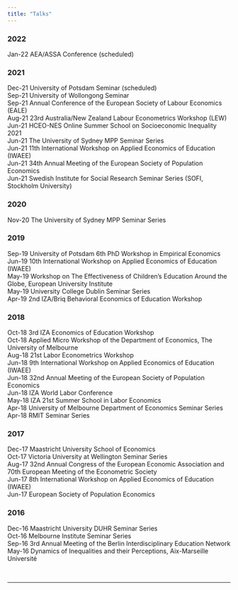 ```yaml
---
title: "Talks"
---
```


### 2022

Jan-22	AEA/ASSA Conference	(scheduled)	\

### 2021

Dec-21  University of Potsdam Seminar (scheduled) \
Sep-21  University of Wollongong Seminar \
Sep-21	Annual Conference of the European Society of Labour Economics (EALE) \
Aug-21	23rd Australia/New Zealand Labour Econometrics Workshop (LEW) \
Jun-21	HCEO-NES Online Summer School on Socioeconomic Inequality 2021	\
Jun-21	The University of Sydney MPP Seminar Series	\
Jun-21	11th International Workshop on Applied Economics of Education (IWAEE)	\
Jun-21	34th Annual Meeting of the European Society of Population Economics	\
Jun-21	Swedish Institute for Social Research Seminar Series (SOFI, Stockholm University)	\

### 2020

Nov-20	The University of Sydney MPP Seminar Series	\

### 2019

Sep-19	University of Potsdam 6th PhD Workshop in Empirical Economics	\
Jun-19	10th International Workshop on Applied Economics of Education (IWAEE)	\
May-19	Workshop on The Effectiveness of Children's Education Around the Globe, European University Institute	\
May-19	University College Dublin Seminar Series	\
Apr-19	2nd IZA/Briq Behavioral Economics of Education Workshop	\

### 2018

Oct-18	3rd IZA Economics of Education Workshop	\
Oct-18	Applied Micro Workshop of the Department of Economics, The University of Melbourne	\
Aug-18	21st Labor Econometrics Workshop	\
Jun-18	9th International Workshop on Applied Economics of Education (IWAEE)	\
Jun-18	32nd Annual Meeting of the European Society of Population Economics	\
Jun-18	IZA World Labor Conference	\
May-18	IZA 21st Summer School in Labor Economics	\
Apr-18	University of Melbourne Department of Economics Seminar Series	\
Apr-18	RMIT Seminar Series	\

### 2017

Dec-17	Maastricht University School of Economics	\
Oct-17	Victoria University at Wellington Seminar Series	\
Aug-17	32nd Annual Congress of the European Economic Association and 70th European Meeting of the Econometric Society	\
Jun-17	8th International Workshop on Applied Economics of Education (IWAEE)	\
Jun-17	European Society of Population Economics	\

### 2016

Dec-16	Maastricht University DUHR Seminar Series	\
Oct-16	Melbourne Institute Seminar Series	\
Sep-16	3rd Annual Meeting of the Berlin Interdisciplinary Education Network	\
May-16	Dynamics of Inequalities and their Perceptions, Aix-Marseille Université	\


<!--
Add separation here between body and footer
-->

<br>

---

